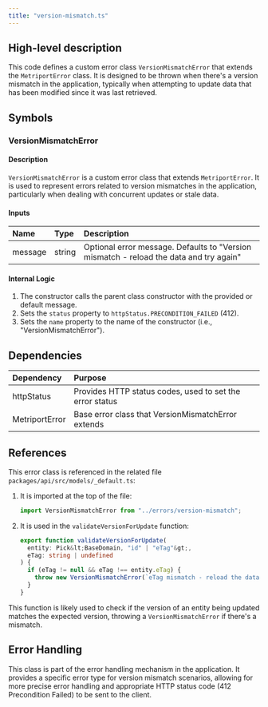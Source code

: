 ```yaml
---
title: "version-mismatch.ts"
---
```


## High-level description
This code defines a custom error class `VersionMismatchError` that extends the `MetriportError` class. It is designed to be thrown when there's a version mismatch in the application, typically when attempting to update data that has been modified since it was last retrieved.

## Symbols

### VersionMismatchError
#### Description
`VersionMismatchError` is a custom error class that extends `MetriportError`. It is used to represent errors related to version mismatches in the application, particularly when dealing with concurrent updates or stale data.

#### Inputs
| Name | Type | Description |
|:-----|:-----|:------------|
| message | string | Optional error message. Defaults to "Version mismatch - reload the data and try again" |

#### Internal Logic
1. The constructor calls the parent class constructor with the provided or default message.
2. Sets the `status` property to `httpStatus.PRECONDITION_FAILED` (412).
3. Sets the `name` property to the name of the constructor (i.e., "VersionMismatchError").

## Dependencies
| Dependency | Purpose |
|:-----------|:--------|
| httpStatus | Provides HTTP status codes, used to set the error status |
| MetriportError | Base error class that VersionMismatchError extends |

## References
This error class is referenced in the related file `packages/api/src/models/_default.ts`:

1. It is imported at the top of the file:
   ```typescript
   import VersionMismatchError from "../errors/version-mismatch";
   ```

2. It is used in the `validateVersionForUpdate` function:
   ```typescript
   export function validateVersionForUpdate(
     entity: Pick&lt;BaseDomain, "id" | "eTag"&gt;,
     eTag: string | undefined
   ) {
     if (eTag != null && eTag !== entity.eTag) {
       throw new VersionMismatchError(`eTag mismatch - reload the data and try again`);
     }
   }
   ```

This function is likely used to check if the version of an entity being updated matches the expected version, throwing a `VersionMismatchError` if there's a mismatch.

## Error Handling
This class is part of the error handling mechanism in the application. It provides a specific error type for version mismatch scenarios, allowing for more precise error handling and appropriate HTTP status code (412 Precondition Failed) to be sent to the client.
